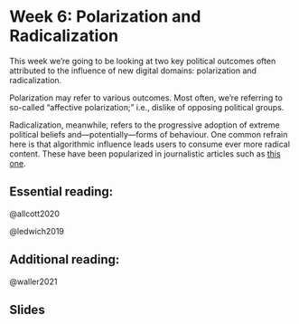 # Week 6: Polarization and Radicalization

This week we're going to be looking at two key political outcomes often attributed to the influence of new digital domains: polarization and radicalization.

Polarization may refer to various outcomes. Most often, we're referring to so-called "affective polarization;" i.e., dislike of opposing political groups.

Radicalization, meanwhile, refers to the progressive adoption of extreme political beliefs and---potentially---forms of behaviour. One common refrain here is that algorithmic influence leads users to consume ever more radical content. These have been popularized in journalistic articles such as [this one](https://www.nytimes.com/interactive/2019/06/08/technology/youtube-radical.html).

## Essential reading:

@allcott2020

@ledwich2019

## Additional reading:

@waller2021

## Slides
